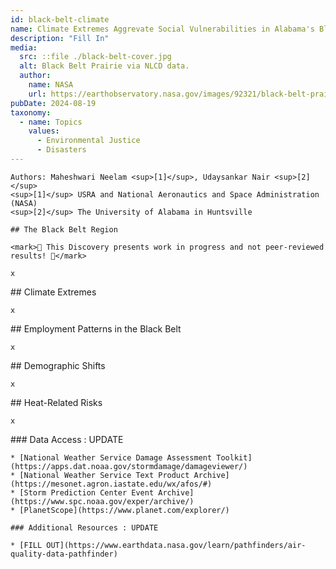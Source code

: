 ```yaml
---
id: black-belt-climate
name: Climate Extremes Aggrevate Social Vulnerabilities in Alabama's Black Belt
description: "Fill In"
media:
  src: ::file ./black-belt-cover.jpg
  alt: Black Belt Prairie via NLCD data.
  author:
    name: NASA
    url: https://earthobservatory.nasa.gov/images/92321/black-belt-prairie
pubDate: 2024-08-19
taxonomy:
  - name: Topics
    values:
      - Environmental Justice
      - Disasters
---
```


<Block> 
  <Prose>

    Authors: Maheshwari Neelam <sup>[1]</sup>, Udaysankar Nair <sup>[2]</sup>
    <sup>[1]</sup> USRA and National Aeronautics and Space Administration (NASA)
    <sup>[2]</sup> The University of Alabama in Huntsville

    ## The Black Belt Region

    <mark>🚧 This Discovery presents work in progress and not peer-reviewed results! 🚧</mark>
    
    x
  </Prose>
</Block>

<Block>
  <Prose>
    ## Climate Extremes
  
    x
  </Prose>
</Block>

<Block>
  <Prose>
    ## Employment Patterns in the Black Belt
    
    x
  </Prose>
</Block>

<Block>
  <Prose>
    ## Demographic Shifts
    
    x
  </Prose>
</Block>


<Block>
  <Prose>
    ## Heat-Related Risks
    
    x
  </Prose>
</Block>

<Block>
  <Prose>
    ### Data Access : UPDATE 

    * [National Weather Service Damage Assessment Toolkit](https://apps.dat.noaa.gov/stormdamage/damageviewer/)
    * [National Weather Service Text Product Archive](https://mesonet.agron.iastate.edu/wx/afos/#)
    * [Storm Prediction Center Event Archive](https://www.spc.noaa.gov/exper/archive/)
    * [PlanetScope](https://www.planet.com/explorer/)

    ### Additional Resources : UPDATE

    * [FILL OUT](https://www.earthdata.nasa.gov/learn/pathfinders/air-quality-data-pathfinder)

  </Prose>
</Block>
